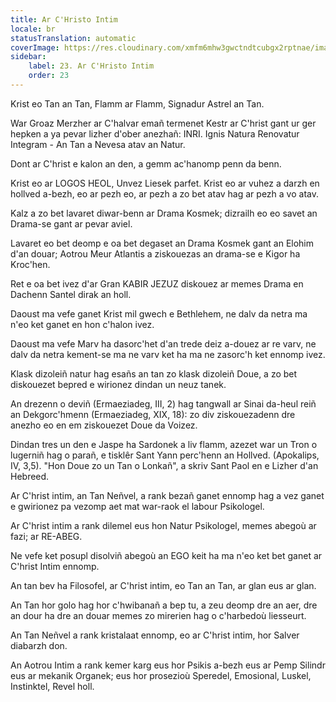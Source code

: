 ```yaml
---
title: Ar C'Hristo Intim
locale: br
statusTranslation: automatic
coverImage: https://res.cloudinary.com/xmfm6mhw3gwctndtcubgx2rptnae/image/upload/v1741354419/small_cover_la_gran_rebelion_28716e29d2.webp
sidebar:
    label: 23. Ar C'Hristo Intim
    order: 23
---
```

Krist eo Tan an Tan, Flamm ar Flamm, Signadur Astrel an Tan.

War Groaz Merzher ar C'halvar emañ termenet Kestr ar C'hrist gant ur ger hepken a ya pevar lizher d'ober anezhañ: INRI. Ignis Natura Renovatur Integram - An Tan a Nevesa atav an Natur.

Dont ar C'hrist e kalon an den, a gemm ac'hanomp penn da benn.

Krist eo ar LOGOS HEOL, Unvez Liesek parfet. Krist eo ar vuhez a darzh en hollved a-bezh, eo ar pezh eo, ar pezh a zo bet atav hag ar pezh a vo atav.

Kalz a zo bet lavaret diwar-benn ar Drama Kosmek; dizrailh eo eo savet an Drama-se gant ar pevar aviel.

Lavaret eo bet deomp e oa bet degaset an Drama Kosmek gant an Elohim d'an douar; Aotrou Meur Atlantis a ziskouezas an drama-se e Kigor ha Kroc'hen.

Ret e oa bet ivez d'ar Gran KABIR JEZUZ diskouez ar memes Drama en Dachenn Santel dirak an holl.

Daoust ma vefe ganet Krist mil gwech e Bethlehem, ne dalv da netra ma n'eo ket ganet en hon c'halon ivez.

Daoust ma vefe Marv ha dasorc'het d'an trede deiz a-douez ar re varv, ne dalv da netra kement-se ma ne varv ket ha ma ne zasorc'h ket ennomp ivez.

Klask dizoleiñ natur hag esañs an tan zo klask dizoleiñ Doue, a zo bet diskouezet bepred e wirionez dindan un neuz tanek.

An drezenn o deviñ (Ermaeziadeg, III, 2) hag tangwall ar Sinai da-heul reiñ an Dekgorc'hmenn (Ermaeziadeg, XIX, 18): zo div ziskouezadenn dre anezho eo en em ziskouezet Doue da Voizez.

Dindan tres un den e Jaspe ha Sardonek a liv flamm, azezet war un Tron o lugerniñ hag o parañ, e tisklêr Sant Yann perc'henn an Hollved. (Apokalips, IV, 3,5). "Hon Doue zo un Tan o Lonkañ", a skriv Sant Paol en e Lizher d'an Hebreed.

Ar C'hrist intim, an Tan Neñvel, a rank bezañ ganet ennomp hag a vez ganet e gwirionez pa vezomp aet mat war-raok el labour Psikologel.

Ar C'hrist intim a rank dilemel eus hon Natur Psikologel, memes abegoù ar fazi; ar RE-ABEG.

Ne vefe ket posupl disolviñ abegoù an EGO keit ha ma n'eo ket bet ganet ar C'hrist Intim ennomp.

An tan bev ha Filosofel, ar C'hrist intim, eo Tan an Tan, ar glan eus ar glan.

An Tan hor golo hag hor c'hwibanañ a bep tu, a zeu deomp dre an aer, dre an dour ha dre an douar memes zo mirerien hag o c'harbedoù liesseurt.

An Tan Neñvel a rank kristalaat ennomp, eo ar C'hrist intim, hor Salver diabarzh don.

An Aotrou Intim a rank kemer karg eus hor Psikis a-bezh eus ar Pemp Silindr eus ar mekanik Organek; eus hor prosezioù Speredel, Emosional, Luskel, Instinktel, Revel holl.

